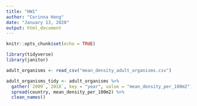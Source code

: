 ```yaml
---
title: "HW1"
author: "Corinna Hong"
date: "January 13, 2020"
output: html_document
---
```


```r
knitr::opts_chunk$set(echo = TRUE)
```

```r

library(tidyverse)
library(janitor)

```


```r

adult_organisms <- read_csv("mean_density_adult_organisms.csv")

```

```r

adult_organisms_tidy <- adult_organisms %>% 
  gather(`2009`,`2018`, key = "year", value = "mean_density_per_100m2") %>% 
  spread(country, mean_density_per_100m2) %>% 
  clean_names()
  
  

```

